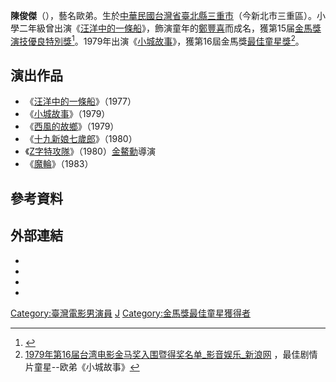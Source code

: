 {{Other people|陳俊傑}}
{{blpsources|time=2018-02-06T08:50:43+00:00}}
{{藝人
| 姓名 = 陳俊傑
| 類型 = 男演员
| 圖片尺寸 = 
| 圖片簡介 = 
| 英文名 = 
| 其他藝名 = 歐弟 
| 羅馬拼音 = Chen Jun-jieh
| 國籍 = {{ROC}}
| 民族 = 
| 籍貫 = 
| 出生日期 = {{birth_date_and_age|1969|5|28}}
| 出生地點 = {{TWN}}[[新北市|臺北縣]][[三重區|三重市]]（今新北市三重區）
| 語言 = [[現代標準漢語|國語]]
| 兒女 = 
| 父母 = 
| 教育程度 = 
| 出道作 = 
| 出道日期 = 1977年
| 代表作 = 
| 活躍年代 = 1977年－1983年
| imdb = 2670753
| awards = {{awards|name=[[金馬獎|金馬獎]]|award=最佳演技優良特別獎 |year=1978年 |title=《[[汪洋中的一條船_(電影)|汪洋中的一條船]]》 |role= }}{{awards|award=最佳劇情片童星獎 |year=1979年 |title=《[[小城故事|小城故事]]》|role= }}
| 經紀公司 = 
| 網站 = 
}}
'''陳俊傑'''（{{bd|1969年|5月28日}}），藝名歐弟。生於[[中華民國|中華民國]][[台灣省|台灣省]][[新北市|臺北縣]][[三重區|三重市]]（今新北市三重區）。小學二年級曾出演《[[汪洋中的一條船|汪洋中的一條船]]》，飾演童年的[[鄭豐喜|鄭豐喜]]而成名，獲第15届[[金馬獎|金馬獎]][[第15屆金馬獎#演技優良特別獎|演技優良特別獎]]<ref>{{Cite web |url=http://app.atmovies.com.tw/movie/movie.cfm?action=filmdata&film_id=fJatm0867010 |title=開演電影網:汪洋中的一條船(1977) |accessdate=2013-04-29 |archive-date=2013-12-13 |archive-url=https://web.archive.org/web/20131213070850/http://app.atmovies.com.tw/movie/movie.cfm?action=filmdata&film_id=fJatm0867010 |dead-url=no }}</ref>。1979年出演《[[小城故事|小城故事]]》，獲第16屆金馬獎[[第16屆金馬獎#最佳劇情片童星|最佳童星獎]]<ref>[https://ent.sina.com.cn/m/c/2004-11-19/1402571125.html 1979年第16届台湾电影金马奖入围暨得奖名单_影音娱乐_新浪网] {{Wayback|url=https://ent.sina.com.cn/m/c/2004-11-19/1402571125.html |date=20180206190348 }}，最佳剧情片童星--欧弟《小城故事》</ref>。

==演出作品==   
* 《[[汪洋中的一條船_(電影)|汪洋中的一條船]]》（1977）
* 《[[小城故事|小城故事]]》（1979）
* 《[[西風的故鄉|西風的故鄉]]》（1979） 
* 《[[十九新娘七歲郎|十九新娘七歲郎]]》（1980）
* 《[[Z字特攻隊|Z字特攻隊]]》（1980）[[金鰲勳|金鰲勳]]導演
* 《[[魔輪|魔輪]]》（1983）

== 參考資料 ==
{{reflist|1}}

==外部連結==
* {{imdb name|2670753}}{{en}}
* {{hkmdb name|4527}}
* {{douban people}}
* {{Mtime people|1173394}}

{{Actor-stub}}

[[Category:臺灣電影男演員|Category:臺灣電影男演員]]
[[Category:陳姓|J]]
[[Category:金馬獎最佳童星獲得者|Category:金馬獎最佳童星獲得者]]